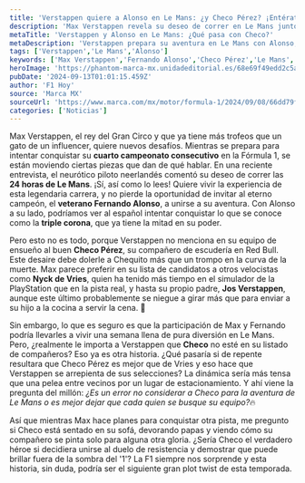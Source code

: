 ```yaml
---
title: 'Verstappen quiere a Alonso en Le Mans: ¿y Checo Pérez? ¡Entérate ya!'
description: 'Max Verstappen revela su deseo de correr en Le Mans junto a Fernando Alonso, dejando a Checo Pérez fuera. ¿Un error que puede costarle caro?'
metaTitle: 'Verstappen y Alonso en Le Mans: ¿Qué pasa con Checo?'
metaDescription: 'Verstappen prepara su aventura en Le Mans con Alonso, pero deja fuera a Checo Pérez. ¡Descubre todos los detalles aquí!'
tags: ['Verstappen','Le Mans','Alonso']
keywords: ['Max Verstappen','Fernando Alonso','Checo Pérez','Le Mans','Fórmula 1']
heroImage: 'https://phantom-marca-mx.unidadeditorial.es/68e69f49edd2c5aceebde1da452478cb/resize/600/mx/assets/multimedia/imagenes/2024/09/08/17257915145978.jpg'
pubDate: '2024-09-13T01:01:15.459Z'
author: 'F1 Hoy'
source: 'Marca MX'
sourceUrl: 'https://www.marca.com/mx/motor/formula-1/2024/09/08/66dd79ffe2704eaa038b4594.html'
categories: ['Noticias']
---
```

Max Verstappen, el rey del Gran Circo y que ya tiene más trofeos que un gato de un influencer, quiere nuevos desafíos. Mientras se prepara para intentar conquistar su **cuarto campeonato consecutivo** en la Fórmula 1, se están moviendo ciertas piezas que dan de qué hablar. En una reciente entrevista, el neurótico piloto neerlandés comentó su deseo de correr las **24 horas de Le Mans**. ¡Sí, así como lo lees! Quiere vivir la experiencia de esta legendaria carrera, y no pierde la oportunidad de invitar al eterno campeón, el **veterano Fernando Alonso**, a unirse a su aventura. Con Alonso a su lado, podríamos ver al español intentar conquistar lo que se conoce como la **triple corona**, que ya tiene la mitad en su poder.

Pero esto no es todo, porque Verstappen no menciona en su equipo de ensueño al buen **Checo Pérez**, su compañero de escudería en Red Bull. Este desaire debe dolerle a Chequito más que un trompo en la curva de la muerte. Max parece preferir en su lista de candidatos a otros velocistas como **Nyck de Vries**, quien ha tenido más tiempo en el simulador de la PlayStation que en la pista real, y hasta su propio padre, **Jos Verstappen**, aunque este último probablemente se niegue a girar más que para enviar a su hijo a la cocina a servir la cena. 🥘 

Sin embargo, lo que es seguro es que la participación de Max y Fernando podría llevarles a vivir una semana llena de pura diversión en Le Mans. Pero, ¿realmente le importa a Verstappen que **Checo** no esté en su listado de compañeros? Eso ya es otra historia. ¿Qué pasaría si de repente resultara que Checo Pérez es mejor que de Vries y eso hace que Verstappen se arrepienta de sus selecciones? La dinámica sería más tensa que una pelea entre vecinos por un lugar de estacionamiento. Y ahí viene la pregunta del millón: *¿Es un error no considerar a Checo para la aventura de Le Mans o es mejor dejar que cada quien se busque su equipo?*🔥

Así que mientras Max hace planes para conquistar otra pista, me pregunto si Checo está sentado en su sofá, devorando papas y viendo cómo su compañero se pinta solo para alguna otra gloria. ¿Sería Checo el verdadero héroe si decidiera unirse al duelo de resistencia y demostrar que puede brillar fuera de la sombra del '1'? La F1 siempre nos sorprende y esta historia, sin duda, podría ser el siguiente gran plot twist de esta temporada.


